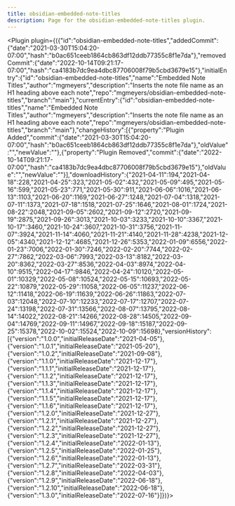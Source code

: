 ---
title: obsidian-embedded-note-titles
description: Page for the obsidian-embedded-note-titles plugin.
---


<Plugin plugin={({"id":"obsidian-embedded-note-titles","addedCommit":{"date":"2021-03-30T15:04:20-07:00","hash":"b0ac651ceeb1864cb863df12ddb77355c8f1e7da"},"removedCommit":{"date":"2022-10-14T09:21:17-07:00","hash":"ca4183b7dc9ea4dbc87706008f79b5cbd3679e15"},"initialEntry":{"id":"obsidian-embedded-note-titles","name":"Embedded Note Titles","author":"mgmeyers","description":"Inserts the note file name as an H1 heading above each note","repo":"mgmeyers/obsidian-embedded-note-titles","branch":"main"},"currentEntry":{"id":"obsidian-embedded-note-titles","name":"Embedded Note Titles","author":"mgmeyers","description":"Inserts the note file name as an H1 heading above each note","repo":"mgmeyers/obsidian-embedded-note-titles","branch":"main"},"changeHistory":[{"property":"Plugin Added","commit":{"date":"2021-03-30T15:04:20-07:00","hash":"b0ac651ceeb1864cb863df12ddb77355c8f1e7da"},"oldValue":"","newValue":""},{"property":"Plugin Removed","commit":{"date":"2022-10-14T09:21:17-07:00","hash":"ca4183b7dc9ea4dbc87706008f79b5cbd3679e15"},"oldValue":"","newValue":""}],"downloadHistory":{"2021-04-11":194,"2021-04-18":228,"2021-04-25":323,"2021-05-02":432,"2021-05-09":495,"2021-05-16":599,"2021-05-23":771,"2021-05-30":911,"2021-06-06":1016,"2021-06-13":1103,"2021-06-20":1169,"2021-06-27":1248,"2021-07-04":1318,"2021-07-11":1373,"2021-07-18":1518,"2021-07-25":1646,"2021-08-01":1724,"2021-08-22":2048,"2021-09-05":2602,"2021-09-12":2720,"2021-09-19":2875,"2021-09-26":3013,"2021-10-03":3233,"2021-10-10":3367,"2021-10-17":3460,"2021-10-24":3607,"2021-10-31":3756,"2021-11-07":3924,"2021-11-14":4060,"2021-11-21":4140,"2021-11-28":4238,"2021-12-05":4340,"2021-12-12":4685,"2021-12-26":5353,"2022-01-09":6556,"2022-01-23":7006,"2022-01-30":7246,"2022-02-20":7744,"2022-02-27":7862,"2022-03-06":7993,"2022-03-13":8182,"2022-03-20":8362,"2022-03-27":8536,"2022-04-03":8974,"2022-04-10":9515,"2022-04-17":9846,"2022-04-24":10120,"2022-05-01":10329,"2022-05-08":10524,"2022-05-15":10693,"2022-05-22":10879,"2022-05-29":11058,"2022-06-05":11237,"2022-06-12":11418,"2022-06-19":11639,"2022-06-26":11863,"2022-07-03":12048,"2022-07-10":12233,"2022-07-17":12707,"2022-07-24":13198,"2022-07-31":13566,"2022-08-07":13795,"2022-08-14":14022,"2022-08-21":14266,"2022-08-28":14505,"2022-09-04":14769,"2022-09-11":14967,"2022-09-18":15187,"2022-09-25":15378,"2022-10-02":15524,"2022-10-09":15698},"versionHistory":[{"version":"1.0.0","initialReleaseDate":"2021-04-05"},{"version":"1.0.1","initialReleaseDate":"2021-05-20"},{"version":"1.0.2","initialReleaseDate":"2021-09-08"},{"version":"1.1.0","initialReleaseDate":"2021-12-17"},{"version":"1.1.1","initialReleaseDate":"2021-12-17"},{"version":"1.1.2","initialReleaseDate":"2021-12-17"},{"version":"1.1.3","initialReleaseDate":"2021-12-17"},{"version":"1.1.4","initialReleaseDate":"2021-12-17"},{"version":"1.1.5","initialReleaseDate":"2021-12-17"},{"version":"1.1.6","initialReleaseDate":"2021-12-17"},{"version":"1.2.0","initialReleaseDate":"2021-12-27"},{"version":"1.2.1","initialReleaseDate":"2021-12-27"},{"version":"1.2.2","initialReleaseDate":"2021-12-27"},{"version":"1.2.3","initialReleaseDate":"2021-12-27"},{"version":"1.2.4","initialReleaseDate":"2022-01-13"},{"version":"1.2.5","initialReleaseDate":"2022-01-25"},{"version":"1.2.6","initialReleaseDate":"2022-01-13"},{"version":"1.2.7","initialReleaseDate":"2022-03-31"},{"version":"1.2.8","initialReleaseDate":"2022-04-03"},{"version":"1.2.9","initialReleaseDate":"2022-06-18"},{"version":"1.2.10","initialReleaseDate":"2022-06-18"},{"version":"1.3.0","initialReleaseDate":"2022-07-16"}]})}></Plugin>